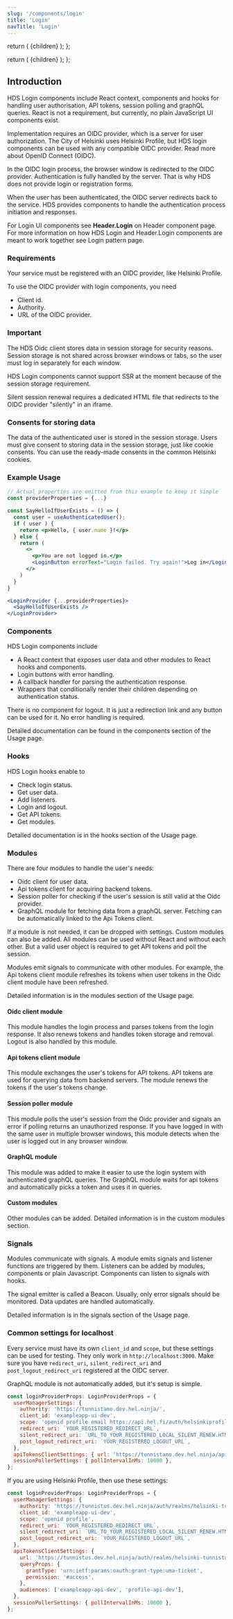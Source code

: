 ```yaml
---
slug: '/components/login'
title: 'Login'
navTitle: 'Login'
---
```




  return (
    <AnchorLink path="/components/login/usage" anchor={anchor}>
      {children}
    </AnchorLink>
  );
};

  return (
    <AnchorLink path="/components/login/api" anchor={anchor}>
      {children}
    </AnchorLink>
  );
};

## Introduction

HDS Login components include React context, components and hooks for handling user authorisation, API tokens, session polling and graphQL queries. React is not a requirement, but currently, no plain JavaScript UI components exist.

Implementation requires an OIDC provider, which is a server for user authorization. The City of Helsinki uses Helsinki Profile, but HDS login components can be used with any compatible OIDC provider. Read more about <ExternalLink href="https://auth0.com/intro-to-iam/what-is-openid-connect-oidc">OpenID Connect (OIDC)</ExternalLink>.

In the OIDC login process, the browser window is redirected to the OIDC provider. Authentication is fully handled by the server. That is why HDS does not provide login or registration forms.

When the user has been authenticated, the OIDC server redirects back to the service. HDS provides components to handle the authentication process initiation and responses.

For Login UI components see <InternalLink href="/components/header">**Header.Login**</InternalLink> on Header component page. For more information on how HDS Login and Header.Login components are meant to work together see <InternalLink href="/patterns/login/building-login">Login pattern page.</InternalLink>

### Requirements

Your service must be registered with an OIDC provider, like Helsinki Profile.

To use the OIDC provider with login components, you need

- Client id.
- Authority.
- URL of the OIDC provider.

### Important

The HDS <UsagePageAnchorLink>Oidc client</UsagePageAnchorLink> stores data in session storage for security reasons. Session storage is not shared across browser windows or tabs, so the user must log in separately for each window.

HDS Login components cannot support SSR at the moment because of the session storage requirement.

Silent session renewal requires a <UsagePageAnchorLink anchor="silent-renewal">dedicated HTML file</UsagePageAnchorLink> that redirects to the OIDC provider "silently" in an iframe.

### Consents for storing data

The data of the authenticated user is stored in the session storage. Users must give consent to storing data in the session storage, just like cookie consents.
You can use the ready-made consents in the <InternalLink href="/patterns/cookies/common-helsinki-cookies/#hds-login-component">common Helsinki cookies</InternalLink>.

### Example Usage

<PlaygroundPreview>

```jsx
// Actual properties are omitted from this example to keep it simple
const providerProperties = {...}

const SayHelloIfUserExists = () => {
  const user = useAuthenticatedUser();
  if ( user ) {
    return <p>Hello, { user.name }!</p>
  } else {
    return (
      <>
        <p>You are not logged in.</p>
        <LoginButton errorText="Login failed. Try again!">Log in</LoginButton>
      </>
    )
  }
}

<LoginProvider {...providerProperties}>
  <SayHelloIfUserExists />
</LoginProvider>

```

</PlaygroundPreview>

### Components

HDS Login components include

- A React context that exposes user data and other modules to React hooks and components.
- Login buttons with error handling.
- A callback handler for parsing the authentication response.
- Wrappers that conditionally render their children depending on authentication status.

There is no component for logout. It is just a redirection link and any button can be used for it. No error handling is required.

Detailed documentation can be found in the <UsagePageAnchorLink anchor="components">components section</UsagePageAnchorLink> of the <UsagePageAnchorLink anchor="usage">Usage page</UsagePageAnchorLink>.

### Hooks

HDS Login hooks enable to

- Check login status.
- Get user data.
- Add listeners.
- Login and logout.
- Get API tokens.
- Get modules.

Detailed documentation is in the <UsagePageAnchorLink anchor="oidc-client-hooks">hooks section</UsagePageAnchorLink> of the <UsagePageAnchorLink anchor="usage">Usage page</UsagePageAnchorLink>.

### Modules

There are four modules to handle the user's needs:

- <UsagePageAnchorLink>Oidc client</UsagePageAnchorLink> for user data.
- <UsagePageAnchorLink>Api tokens client</UsagePageAnchorLink> for acquiring backend tokens.
- <UsagePageAnchorLink>Session poller</UsagePageAnchorLink> for checking if the user's session is still valid at the Oidc
  provider.
- <UsagePageAnchorLink>GraphQL module</UsagePageAnchorLink> for fetching data from a graphQL server. Fetching can be automatically
  linked to the Api Tokens client.

If a module is not needed, it can be dropped with settings. <InternalLink href="/components/login/customisation">Custom modules</InternalLink> can also be added. All modules can be used without React and without each other. But a valid user object is required to get API tokens and poll the session.

Modules emit <UsagePageAnchorLink>signals</UsagePageAnchorLink> to communicate with other modules. For example, the <UsagePageAnchorLink anchor="api-tokens-client">Api tokens client module</UsagePageAnchorLink> refreshes its tokens when user tokens in the <UsagePageAnchorLink anchor="oidc-client">Oidc client module</UsagePageAnchorLink> have been refreshed.

Detailed information is in the <UsagePageAnchorLink anchor="modules">modules section</UsagePageAnchorLink> of the <UsagePageAnchorLink anchor="usage">Usage page</UsagePageAnchorLink>.

#### Oidc client module

This module handles the login process and parses tokens from the login response. It also renews tokens and handles token storage and removal. Logout is also handled by this module.

#### Api tokens client module

This module exchanges the user's tokens for API tokens. API tokens are used for querying data from backend servers. The module renews the tokens if the user's tokens change.

#### Session poller module

This module polls the user's session from the Oidc provider and signals an error if polling returns an unauthorized response. If you have logged in with the same user in multiple browser windows, this module detects when the user is logged out in any browser window.

#### GraphQL module

This module was added to make it easier to use the login system with authenticated graphQL queries. The GraphQL module waits for api tokens and automatically picks a token and uses it in queries.

#### Custom modules

Other modules can be added. Detailed information is in the <InternalLink href="/components/login/customisation">custom modules section</InternalLink>.

### Signals

Modules communicate with signals. A module emits signals and listener functions are triggered by them. Listeners can be added by modules, components or plain Javascript. Components can listen to signals with hooks.

The signal emitter is called a <ApiPageAnchorLink>Beacon</ApiPageAnchorLink>. Usually, only error signals should be monitored. Data updates are handled automatically.

Detailed information is in the <UsagePageAnchorLink anchor="signals">signals section</UsagePageAnchorLink> of the <UsagePageAnchorLink anchor="usage">Usage page</UsagePageAnchorLink>.

### Common settings for localhost

Every service must have its own `client_id` and `scope`, but these settings can be used for testing.
They only work in `http://localhost:3000`. Make sure you have `redirect_uri`, `silent_redirect_uri` and `post_logout_redirect_uri` registered at the OIDC server.

GraphQL module is not automatically added, but <ApiPageAnchorLink anchor="graphql-module">it's setup is simple</ApiPageAnchorLink>.

```js
const loginProviderProps: LoginProviderProps = {
  userManagerSettings: {
    authority: 'https://tunnistamo.dev.hel.ninja/',
    client_id: 'exampleapp-ui-dev',
    scope: 'openid profile email https://api.hel.fi/auth/helsinkiprofiledev https://api.hel.fi/auth/exampleappdev',
    redirect_uri: `YOUR_REGISTERED_REDIRECT_URL`,
    silent_redirect_uri: `URL_TO_YOUR_REGISTERED_LOCAL_SILENT_RENEW.HTML`,
    post_logout_redirect_uri: `YOUR_REGISTERED_LOGOUT_URL`,
  },
  apiTokensClientSettings: { url: 'https://tunnistamo.dev.hel.ninja/api-tokens/' },
  sessionPollerSettings: { pollIntervalInMs: 10000 },
};
```

If you are using Helsinki Profile, then use these settings:

```js
const loginProviderProps: LoginProviderProps = {
  userManagerSettings: {
    authority: 'https://tunnistus.dev.hel.ninja/auth/realms/helsinki-tunnistus',
    client_id: 'exampleapp-ui-dev',
    scope: 'openid profile',
    redirect_uri: `YOUR_REGISTERED_REDIRECT_URL`,
    silent_redirect_uri: `URL_TO_YOUR_REGISTERED_LOCAL_SILENT_RENEW.HTML`,
    post_logout_redirect_uri: `YOUR_REGISTERED_LOGOUT_URL`,
  },
  apiTokensClientSettings: {
    url: 'https://tunnistus.dev.hel.ninja/auth/realms/helsinki-tunnistus/protocol/openid-connect/token',
    queryProps: {
      grantType: 'urn:ietf:params:oauth:grant-type:uma-ticket',
      permission: '#access',
    },
    audiences: ['exampleapp-api-dev', 'profile-api-dev'],
  },
  sessionPollerSettings: { pollIntervalInMs: 10000 },
};
```
